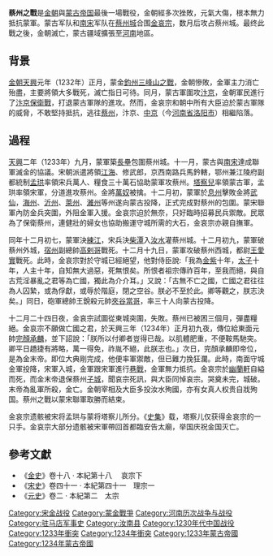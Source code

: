 {{about|蒙古帝国灭金朝的战役|唐朝李愬平定蔡州吴元济的战役|蔡州之战 (817年)}}
{{More footnotes needed|time=2021-08-15T02:10:47+00:00}}
{{Infobox Military Conflict
|conflict=蔡州之戰
|date=天興三年（1234年）正月
|place=[[蔡州城|蔡州城]]（时属[[蔡州_(隋朝)|蔡州]][[汝阳县_(隋朝)|汝阳县]]，今[[河南省|河南省]][[汝南县|汝南县]]）
|result=蒙宋聯軍勝利，金朝滅亡
|combatant1=[[蒙古帝国|蒙古帝国]]與[[南宋|南宋]]<br>（蒙宋聯軍）
|combatant2=[[金朝|金朝]]
|commander1=蒙古大汗[[窝阔台|窝阔台]]<br>[[塔察儿_(许兀慎氏)|塔察兒]]<br>[[速不台|速不台]]<br>[[宋理宗|宋理宗]]<br>[[江海|江海]]<br>[[孟珙|孟珙]]
|commander2=[[金哀宗|金哀宗]]{{KIA}} ([[自縊|自縊]])<br>[[金末帝|金末帝]]{{KIA}}<br>[[完顏仲德|完顏仲德]]{{KIA}}<br>[[石抹世勣|石抹世勣]]{{KIA}}<br>[[高剌哥|高剌哥]]{{KIA}}<br>[[王愛實|王愛實]]{{KIA}}<br>[[萬奴|萬奴]]{{POW}}
|strength1=蒙古軍：數萬<br>宋軍：約10,000人
|strength2=蔡州民丁<br>未知
|casualties1=未知
|casualties2=全軍覆沒，金朝滅亡
|notes=
}}
{{Campaignbox 蒙金战争}}
'''蔡州之戰'''是[[金朝|金朝]]與[[蒙古帝国|蒙古帝国]]最後一場戰役，金朝經多次挫敗，元氣大傷，根本無力抵抗蒙軍。蒙古军队和[[南宋|南宋]]军队在[[蔡州城|蔡州城]]合围[[金哀宗|金哀宗]]，数月后攻占蔡州城。最终此戰之後，金朝滅亡，蒙古疆域擴張至[[河南|河南]]地區。

==背景==
[[金朝|金朝]][[天兴_(金朝)|天興]]元年（1232年）正月，蒙金[[鈞州|鈞州]][[三峰山之戰|三峰山之戰]]，金朝慘敗，金軍主力消亡殆盡，主要將領大多戰死，滅亡指日可待。同月，蒙古軍圍攻[[汴京|汴京]]，金朝軍民進行了[[汴京保衛戰|汴京保衛戰]]，打退蒙古軍隊的進攻。然而，金哀宗和朝中所有大臣迫於蒙古軍隊的威脅，不敢堅持抵抗，逃往[[蔡州_(隋朝)|蔡州]]，汴京、[[金中都|中京]]（今[[河南省|河南省]][[洛阳市|洛阳市]]）相繼陷落。

==過程==
[[天兴_(金朝)|天興]]二年（1233年）九月，蒙軍築[[長壘|長壘]]包圍蔡州城。十一月，蒙古與[[南宋|南宋]]達成聯軍滅金的協議。宋朝派遣將領[[江海|江海]]、修武郎，京西南路兵馬鈐轄，鄂州兼江陵府副都統制[[孟珙|孟珙]]率領宋兵萬人、糧食三十萬石協助蒙軍攻蔡州。[[塔察兒_(許兀慎氏)|塔察兒]]率領蒙古軍，孟珙率領宋軍，分道進攻蔡州。金將[[萬奴|萬奴]]被擒。十二月初，蒙軍於[[息州|息州]]擊敗金將[[武仙|武仙]]，[[海州_(唐朝)|海州]]、[[沂州|沂州]]、[[莱州_(古代)|萊州]]、[[潍州|濰州]]等州遂向蒙古投降，正式完成對蔡州的包圍。蒙宋聯軍內防金兵突圍，外阻金軍入援。金哀宗迫於無奈，只好臨時招募民兵禦敵。民眾為了保衛蔡州，連健壯的婦女也協助搬運守城所需的大石，金哀宗亦親自撫軍。

同年十二月初七，蒙軍決[[练江_(安徽)|練江]]，宋兵決[[柴潭|柴潭]]入[[汝水|汝水]]灌蔡州城。十二月初九，蒙軍破蔡州外城，[[宿州|宿州]]副總帥[[高剌哥|高剌哥]]戰死。十二月十九日，蒙軍攻破蔡州西城，都尉[[王愛實|王愛實]]戰死。此時，金哀宗對於守城已經絕望，他對侍臣說:「我為[[金紫|金紫]]十年，[[太子|太子]]十年，人主十年，自知無大過惡，死無恨矣。所恨者祖宗傳祚百年，至我而絕，與自古荒淫暴亂之君等為亡國，獨此為介介耳。」又說：「古無不亡之國，亡國之君往往為人囚縶，或為俘獻，或辱於階庭，閉之空谷。朕必不至於此。卿等觀之，朕志決矣。」同日，砲軍總帥王銳殺元帥[[夾谷當哥|夾谷當哥]]，率三十人向蒙古投降。

十二月二十四日夜，金哀宗試圖從東城突圍，失敗。蔡州已被困三個月，彈盡糧絕。金哀宗不願做亡國之君，於天興三年（1234年）正月初九夜，傳位給東面元帥[[金末帝|完顏承麟]]，並下詔說：「朕所以付卿者豈得已哉。以肌體肥重，不便鞍馬馳突。卿平日趫捷有將略，萬一得免，祚胤不絕，此朕志也。」次日，完顏承麟即帝位，是為金末帝。即位大典剛完成，他便率軍禦敵，但已難力挽狂瀾。此時，南面守城金軍投降，宋軍入城，金軍跟宋軍進行[[巷戰|巷戰]]，金軍無力抵抗。金哀宗於[[幽蘭軒|幽蘭軒]]自縊而死，而金末帝退保蔡州[[子城|子城]]，聞哀宗死訊，與大臣同悼哀宗。哭奠未完，城破。末帝為亂軍所殺，金亡。金朝宰相及大臣多投汝水殉國，亦有女真人权贵自戕殉国。蔡州之戰以蒙宋聯軍取勝而結束。

金哀宗遗骸被宋将孟珙与蒙将塔察儿所分。《[[史集|史集]]》载，塔察儿仅获得金哀宗的一只手。金哀宗大部分遗骸被宋軍帶回首都臨安告太廟，举国庆祝金国灭亡。

== 參考文獻 ==
* 《[[金史|金史]]》卷十八 ‧ 本紀第十八　 哀宗下
* 《[[宋史|宋史]]》卷四十一 ‧ 本紀第四十一　理宗一
* 《[[元史|元史]]》卷二 ‧ 本紀第二　太宗

[[Category:宋金战役|Category:宋金战役]]
[[Category:蒙金戰爭|Category:蒙金戰爭]]
[[Category:河南历次战争与战役|Category:河南历次战争与战役]]
[[Category:驻马店军事史|Category:驻马店军事史]]
[[Category:汝南县|Category:汝南县]]
[[Category:1230年代中国战役|Category:1230年代中国战役]]
[[Category:1233年衝突|Category:1233年衝突]]
[[Category:1234年衝突|Category:1234年衝突]]
[[Category:1233年蒙古帝國|Category:1233年蒙古帝國]]
[[Category:1234年蒙古帝國|Category:1234年蒙古帝國]]